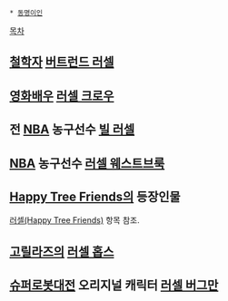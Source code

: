  * [[동명이인]]
[[목차]]
== [[철학자]] [[버트런드 러셀]] ==
== [[영화배우]] [[러셀 크로우]] ==
== 전 [[NBA]] 농구선수 [[빌 러셀]] ==
== [[NBA]] 농구선수 [[러셀 웨스트브룩]] ==
== [[Happy Tree Friends]]의 등장인물 ==
[[러셀(Happy Tree Friends)]] 항목 참조.
== [[고릴라즈]]의 [[러셀 홉스]] ==
== [[슈퍼로봇대전]] 오리지널 캐릭터 [[러셀 버그만]] ==
